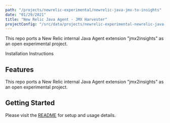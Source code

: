 ```yaml
---
path: "/projects/newrelic-experimental/newrelic-java-jmx-to-insights"
date: "01/29/2021"
title: "New Relic Java Agent - JMX Harvester"
projectConfig: "/src/data/projects/newrelic-experimental-newrelic-java-jmx-to-insights.json"
---
```


<!-- Imports must occur at the top of the file -->

This repo ports a New Relic internal Java Agent extension "jmx2insights" as an open experimental project. 

<Link to="https://github.com/newrelic-experimental/newrelic-java-jmx-to-insights">Installation Instructions</Link>

## Features

This repo ports a New Relic internal Java Agent extension "jmx2insights" as an open experimental project. 

## Getting Started

Please visit the [README](https://github.com/newrelic-experimental/newrelic-java-jmx-to-insights#readme) for setup and usage details.
